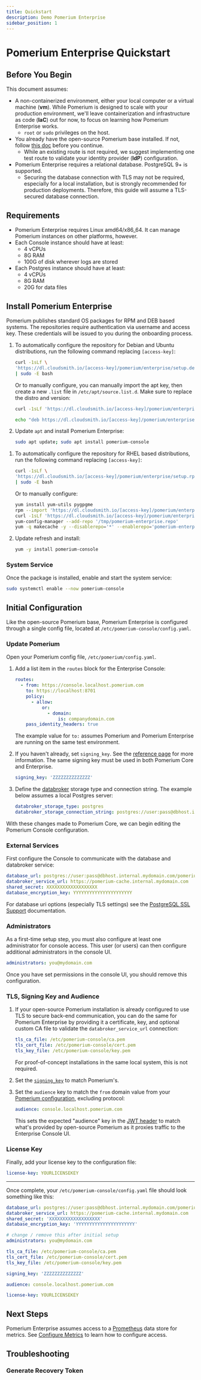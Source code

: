 ```yaml
---
title: Quickstart
description: Demo Pomerium Enterprise
sidebar_position: 1
---
```



# Pomerium Enterprise Quickstart

## Before You Begin

This document assumes:

- A non-containerized environment, either your local computer or a virtual machine (**vm**). While Pomerium is designed to scale with your production environment, we'll leave containerization and infrastructure as code (**IaC**) out for now, to focus on learning how Pomerium Enterprise works.
  - `root` or `sudo` privileges on the host.
- You already have the open-source Pomerium base installed. If not, follow [this doc](/docs/releases/core) before you continue.
  - While an existing route is not required, we suggest implementing one test route to validate your identity provider (**IdP**) configuration.
- Pomerium Enterprise requires a relational database. PostgreSQL 9+ is supported.
  - Securing the database connection with TLS may not be required, especially for a local installation, but is strongly recommended for production deployments. Therefore, this guide will assume a TLS-secured database connection.

## Requirements

- Pomerium Enterprise requires Linux amd64/x86_64. It can manage Pomerium instances on other platforms, however.
- Each Console instance should have at least:
  - 4 vCPUs
  - 8G RAM
  - 100G of disk wherever logs are stored
- Each Postgres instance should have at least:
  - 4 vCPUs
  - 8G RAM
  - 20G for data files

## Install Pomerium Enterprise

Pomerium publishes standard OS packages for RPM and DEB based systems. The repositories require authentication via username and access key. These credentials will be issued to you during the onboarding process.

<Tabs>

<TabItem value="deb" label="deb">

1. To automatically configure the repository for Debian and Ubuntu distributions, run the following command replacing `[access-key]`:

   ```bash
   curl -1sLf \
   'https://dl.cloudsmith.io/[access-key]/pomerium/enterprise/setup.deb.sh' \
   | sudo -E bash
   ```

   Or to manually configure, you can manually import the apt key, then create a new `.list` file in `/etc/apt/source.list.d`. Make sure to replace the distro and version:

   ```bash
   curl -1sLf 'https://dl.cloudsmith.io/[access-key]/pomerium/enterprise/gpg.B1D0324399CB9BC3.key' | apt-key add -

   echo "deb https://dl.cloudsmith.io/[access-key]/pomerium/enterprise/deb/debian buster main" | sudo tee /apt/sources.list.d/pomerium-console.list
   ```

1. Update `apt` and install Pomerium Enterprise:

   ```bash
   sudo apt update; sudo apt install pomerium-console
   ```

</TabItem>

<TabItem value="yum" label="yum">

1. To automatically configure the repository for RHEL based distributions, run the following command replacing `[access-key]`:

   ```bash
   curl -1sLf \
   'https://dl.cloudsmith.io/[access-key]/pomerium/enterprise/setup.rpm.sh' \
   | sudo -E bash
   ```

   Or to manually configure:

   ```bash
   yum install yum-utils pygpgme
   rpm --import 'https://dl.cloudsmith.io/[access-key]/pomerium/enterprise/gpg.B1D0324399CB9BC3.key'
   curl -1sLf 'https://dl.cloudsmith.io/[access-key]/pomerium/enterprise/config.rpm.txt?distro=el&codename=8' > /tmp/pomerium-enterprise.repo
   yum-config-manager --add-repo '/tmp/pomerium-enterprise.repo'
   yum -q makecache -y --disablerepo='*' --enablerepo='pomerium-enterprise'
   ```

1. Update refresh and install:

   ```bash
   yum -y install pomerium-console
   ```

</TabItem>

</Tabs>

### System Service

Once the package is installed, enable and start the system service:

```bash
sudo systemctl enable --now pomerium-console
```

## Initial Configuration

Like the open-source Pomerium base, Pomerium Enterprise is configured through a single config file, located at `/etc/pomerium-console/config.yaml`.

### Update Pomerium

Open your Pomerium config file, `/etc/pomerium/config.yaml`.

1. Add a list item in the `routes` block for the Enterprise Console:

   ```yaml title="/etc/pomerium/config.yaml"
   routes:
     - from: https://console.localhost.pomerium.com
       to: https://localhost:8701
       policy:
         - allow:
             or:
               - domain:
                   is: companydomain.com
       pass_identity_headers: true
   ```

   The example value for `to:` assumes Pomerium and Pomerium Enterprise are running on the same test environment.

1. If you haven't already, set `signing_key`. See the [reference page](/docs/reference/signing-key) for more information. The same signing key must be used in both Pomerium Core and Enterprise.

   ```yaml title="/etc/pomerium/config.yaml"
   signing_key: 'ZZZZZZZZZZZZZZ'
   ```

1. Define the [databroker](/docs/reference/data-broker-service) storage type and connection string. The example below assumes a local Postgres server:

   ```yaml title="/etc/pomerium/config.yaml"
   databroker_storage_type: postgres
   databroker_storage_connection_string: postgres://user:pass@dbhost.internal.mydomain.com/pomerium?sslmode=require
   ```

With these changes made to Pomerium Core, we can begin editing the Pomerium Console configuration.

### External Services

First configure the Console to communicate with the database and databroker service:

```yaml title="/etc/pomerium-console/config.yaml"
database_url: postgres://user:pass@dbhost.internal.mydomain.com/pomerium?sslmode=require
databroker_service_url: https://pomerium-cache.internal.mydomain.com
shared_secret: XXXXXXXXXXXXXXXXXXX
database_encryption_key: YYYYYYYYYYYYYYYYYYYYYY
```

For database uri options (especially TLS settings) see the [PostgreSQL SSL Support](https://www.postgresql.org/docs/9.1/libpq-ssl.html) documentation.

### Administrators

As a first-time setup step, you must also configure at least one administrator for console access. This user (or users) can then configure additional administrators in the console UI.

```yaml title="/etc/pomerium-console/config.yaml"
administrators: you@mydomain.com
```

Once you have set permissions in the console UI, you should remove this configuration.

### TLS, Signing Key and Audience

1. If your open-source Pomerium installation is already configured to use TLS to secure back-end communication, you can do the same for Pomerium Enterprise by providing it a certificate, key, and optional custom CA file to validate the `databroker_service_url` connection:

   ```yaml title="/etc/pomerium-console/config.yaml"
   tls_ca_file: /etc/pomerium-console/ca.pem
   tls_cert_file: /etc/pomerium-console/cert.pem
   tls_key_file: /etc/pomerium-console/key.pem
   ```

   For proof-of-concept installations in the same local system, this is not required.

1. Set the [`signing_key`](/docs/reference/signing-key) to match Pomerium's.

1. Set the `audience` key to match the `from` domain value from your [Pomerium configuration](#update-pomerium), excluding protocol:

   ```yaml title="/etc/pomerium-console/config.yaml"
   audience: console.localhost.pomerium.com
   ```

   This sets the expected "audience" key in the [JWT header](/docs/reference/jwt-claim-headers) to match what's provided by open-source Pomerium as it proxies traffic to the Enterprise Console UI.

### License Key

Finally, add your license key to the configuration file:

```yaml title="/etc/pomerium-console/config.yaml"
license-key: YOURLICENSEKEY
```

---

Once complete, your `/etc/pomerium-console/config.yaml` file should look something like this:

```yaml title="/etc/pomerium-console/config.yaml"
database_url: postgres://user:pass@dbhost.internal.mydomain.com/pomerium?sslmode=require
databroker_service_url: https://pomerium-cache.internal.mydomain.com
shared_secret: 'XXXXXXXXXXXXXXXXXXX'
database_encryption_key: 'YYYYYYYYYYYYYYYYYYYYYY'

# change / remove this after initial setup
administrators: you@mydomain.com

tls_ca_file: /etc/pomerium-console/ca.pem
tls_cert_file: /etc/pomerium-console/cert.pem
tls_key_file: /etc/pomerium-console/key.pem

signing_key: 'ZZZZZZZZZZZZZZ'

audience: console.localhost.pomerium.com

license-key: YOURLICENSEKEY
```

## Next Steps

Pomerium Enterprise assumes access to a [Prometheus](https://prometheus.io/) data store for metrics. See [Configure Metrics](/docs/capabilities/metrics) to learn how to configure access.

## Troubleshooting

### Generate Recovery Token

<GenerateRecoveryToken />
